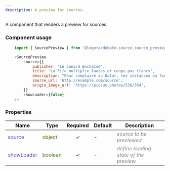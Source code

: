 ```yaml
---
description: A preview for sources.
---
```



A component that renders a preview for sources.


### Component usage
```js
    import { SourcePreview } from '@logora/debate.source.source_preview';
```
```js
    <SourcePreview 
        source={{ 
            publisher: 'Le Canard Enchaîné', 
            title: 'La Fifa multiplie fautes et coups pas francs', 
            description: "Pour complaire au Qatar, les instances du foot banissent la bière.",
            source_url: 'http://example.com/source',
            origin_image_url: 'https://picsum.photos/536/354',
        }} 
        showLoader={false} 
    />
```

### Properties
| **Name**      | **Type** | **Required** | **Default** | **Description** |
| ----------- | ----------- | :-----------: | ----------- | ----------- |
| <font color='#4646c6'>source</font> | <font color="#397300">object</font> | &check; | - | <font color="grey">*source to be previewed*</font> |
| <font color='#4646c6'>showLoader</font> | <font color="#397300">boolean</font> | &check; | - | <font color="grey">*define loading state of the preview*</font> |